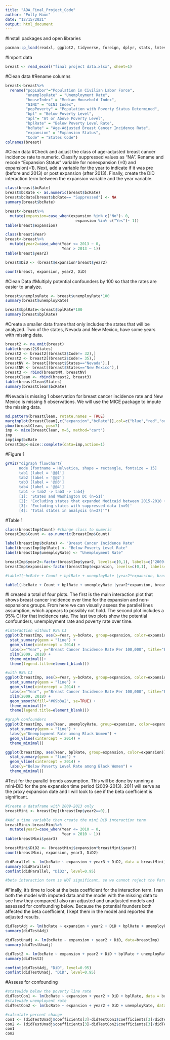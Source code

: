 ```yaml
---
title: "ADA_Final_Project_Code"
author: "Polly Haun"
date: "12/15/2021"
output: html_document
---
```

#Install packages and open libraries
```r
pacman::p_load(readxl, ggplot2, tidyverse, foreign, dplyr, stats, lmtest, readr, ggpubr, ggrepel, lfe, broom, did, table1, VIM, mice, lattice, DiagrammeR)
```

#Import data
```r
breast <- read_excel("final project data.xlsx", sheet=1)
```

#Clean data
#Rename columns
```r
breast<-breast%>%
  rename("popLabor"="Population in Civilian Labor Force",
         "unemployRate" = "Unemployment Rate",
         "houseIndex" = "Median Household Index",
         "GINI" = "GINI Index",
         "popPoverty" = "Population with Poverty Status Determined",
         "bpl" = "Below Poverty Level",
         "apl"= "At or Above Poverty Level",
         "bplRate" = "Below Poverty Level Rate", 
         "bcRate" = "Age-Adjusted Breast Cancer Incidence Rate",
         "expansion" = "Expansion Status",
         "Code" = "States Code")
colnames(breast)
```


#Clean data
#Check and adjust the class of age-adjusted breast cancer incidence rate to numeric. Classify suppressed values as "NA". Rename and recode "Expansion Status" variable for nonexpansion (=0) and expansion(=1). Next, add a variable for the year to indicate if it was pre (before and 2013) or post expansion (after 2013). Finally, create the DiD interaction term between the expansion variable and the year variable. 
```r
class(breast$bcRate)
breast$bcRate <- as.numeric(breast$bcRate)
breast$bcRate[breast$bcRate== "Suppressed"] <- NA
summary(breast$bcRate)

breast<-breast%>%
  mutate(expansion=case_when(expansion %in% c("No")~ 0,
                               expansion %in% c("Yes")~ 1))
table(breast$expansion)

class(breast$Year)
breast<-breast%>%
  mutate(year2=case_when(Year <= 2013 ~ 0,
                         Year > 2013 ~ 1))
table(breast$year2)

breast$DiD <- (breast$expansion*breast$year2)

count(breast, expansion, year2, DiD)
```

#Clean Data
#Multiply potential confounders by 100 so that the rates are easier to analyze. 
```r
breast$unemployRate <- breast$unemployRate*100
summary(breast$unemployRate)

breast$bplRate<-breast$bplRate*100
summary(breast$bplRate)

```

#Create a smaller data frame that only includes the states that will be analyzed. Two of the states, Nevada and New Mexico, have some years with missing data. 
```r
breast2 <- na.omit(breast)
table(breast2$States)
breast2 <- breast2[(breast2$Code!= 32),]
breast2 <- breast2[(breast2$Code!= 35),]
breastNV <- breast[(breast$States=="Nevada"),]
breastNM <- breast[(breast$States=="New Mexico"),]
breast3 <- rbind(breastNM, breastNV) 
breastClean <- rbind(breast2, breast3)
table(breastClean$States)
summary(breastClean$bcRate)
```

#Nevada is missing 1 observation for breast cancer incidence rate and New Mexico is missing 5 observations. We will use the MICE package to impute the missing data. 
```r
md.pattern(breastClean, rotate.names = TRUE)
marginplot(breastClean[,c("expansion","bcRate")],col=c("blue","red","orange"), cex=1,cex.lab=1, pch=20)
pbox(breastClean, pos=7)
imp <- mice(breastClean, m=5, method="cart")
imp
imp$imp$bcRate
breastImp<-mice::complete(data=imp,action=1)
```
#Figure 1
```r
grViz("digraph flowchart{
      node [fontname = Helvetica, shape = rectangle, fontsize = 15]
      tab1 [label = '@@1']
      tab2 [label = '@@2']
      tab3 [label = '@@3']
      tab4 [label = '@@4']
      tab1 -> tab2 -> tab3 -> tab4}
      [1]: 'States and Washington DC (n=51)'
      [2]: 'Excluding states that expanded Medicaid between 2015-2018 (n=5)'
      [3]: 'Excluding states with suppressed data (n=9)'
      [4]: 'Total states in analysis (n=37)'")
```

#Table 1
```r
class(breastImp$Count) #change class to numeric
breastImp$Count <- as.numeric(breastImp$Count)

label(breastImp$bcRate) <- "Breast Cancer Incidence Rate" 
label(breastImp$bplRate) <- "Below Poverty Level Rate" 
label(breastImp$unemployRate) <- "Unemployment Rate" 

breastImp$year2<-factor(breastImp$year2, levels=c(0,1), labels=c("2009-2013", "2014-2018"))
breastImp$expansion<-factor(breastImp$expansion, levels=c(0,1), labels=c("Non-Expansion", "Expansion"))

#table1(~bcRate + Count + bplRate + unemployRate |year2*expansion, breastClean, overall="Total", topclass = "Rtable1-zebra")

table1(~bcRate + Count + bplRate + unemployRate |year2*expansion, breastImp, overall="Total")

```


#I created a total of four plots. The first is the main interaction plot that shows breast cancer incidence over time for the expansion and non-expansions groups. From here we can visually assess the parallel lines assumption, which appears to possibly not hold. The second plot includes a 95% CI for that incidence rate. The last two plots show the potential confounders, unemployment rate and poverty rate over time. 
```r
#interaction without 95% CI
ggplot(breastImp, aes(x=Year, y=bcRate, group=expansion, color=expansion)) +
  stat_summary(geom = "line") +
  geom_vline(xintercept = 2014) +
  labs(x="Year", y="Breast Cancer Incidence Rate Per 100,000", title="Effect of Medicaid Expansion on Breast Cancer Incidence") +
  xlim(2009, 2018) + 
  theme_minimal()+
  theme(legend.title=element_blank())

#with 95% CI
ggplot(breastImp, aes(x=Year, y=bcRate, group=expansion, color=expansion)) +
  stat_summary(geom = "line") +
  geom_vline(xintercept = 2014) +
  labs(x="Year", y="Breast Cancer Incidence Rate Per 100,000", title="Effect of Medicaid Expansion on Breast Cancer Incidence") +
  xlim(2009, 2018) + 
  geom_smooth(fill="#69b3a2", se=TRUE) +
  theme_minimal()+
  theme(legend.title=element_blank())

#graph confounders
ggplot(breastImp, aes(Year, unemployRate, group=expansion, color=expansion)) +
  stat_summary(geom = "line") +
  labs(y="Unemployment Rate among Black Women") +
  geom_vline(xintercept = 2014) +
  theme_minimal()

ggplot(breastImp, aes(Year, bplRate, group=expansion, color=expansion)) +
  stat_summary(geom = "line") +
  geom_vline(xintercept = 2014) +
  labs(y="Below Poverty Level Rate among Black Women") +
  theme_minimal()

```

#Test for the parallel trends assumption. This will be done by running a mini-DiD for the pre expansion time period (2009-2013). 2011 will serve as the proxy expansion date and I will look to see if the beta coefficient is significant. 
```r
#Create a dataframe with 2009-2013 only
breastMini <- breastImp[(breastImp$year2==0),]

#Add a time variable then create the mini DiD interaction term
breastMini<-breastMini%>%
  mutate(year3=case_when(Year <= 2010 ~ 0,
                         Year > 2010 ~ 1))
table(breastMini$year3)

breastMini$DiD2 <- (breastMini$expansion*breastMini$year3)
count(breastMini, expansion, year3, DiD2)

didParallel <- lm(bcRate ~ expansion + year3 + DiD2, data = breastMini)
summary(didParallel)
confint(didParallel, "DiD2", level=0.95)

#beta interaction term is NOT significant, so we cannot reject the Parallel Trends assumption
```


#Finally, it's time to look at the beta coefficient for the interaction term. I ran both the model with imputed data and the model with the missing data to see how they compared.I also ran adjusted and unadjusted models and assessed for confounding below. Because the potential founders both affected the beta coefficient, I kept them in the model and reported the adjusted results. 
```r
didTestAdj <- lm(bcRate ~ expansion + year2 + DiD + bplRate + unemployRate, data = breastImp)
summary(didTestAdj)

didTestUnadj <- lm(bcRate ~ expansion + year2 + DiD, data=breastImp)
summary(didTestUnadj)

didTest2 <- lm(bcRate ~ expansion + year2 + DiD + bplRate + unemployRate, data = breastClean)
summary(didTest2)

confint(didTestAdj, "DiD", level=0.95)
confint(didTestUnadj, "DiD", level=0.95)
```

#Assess for confounding
```r
#statewide below the poverty line rate
didTestCon1 <- lm(bcRate ~ expansion + year2 + DiD + bplRate, data = breastImp)
#statewide unemployent rate
didTestCon2 <- lm(bcRate ~ expansion + year2 + DiD + unemployRate, data = breastImp)

#calculate percent change
con1 <- (didTestUnadj$coefficients[3]-didTestCon1$coefficients[3]/didTestUnadj$coefficients[3]) * 100
con2 <- (didTestUnadj$coefficients[3]-didTestCon2$coefficients[3]/didTestUnadj$coefficients[3]) * 100
con1
con2
```

